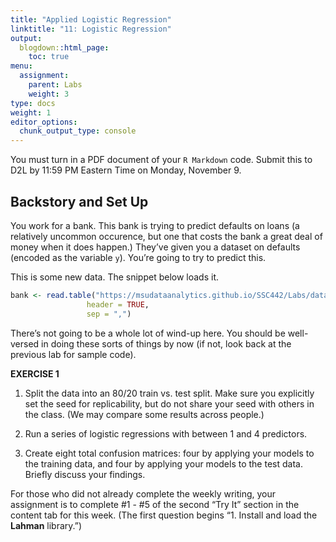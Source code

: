 ```yaml
---
title: "Applied Logistic Regression"
linktitle: "11: Logistic Regression"
output:
  blogdown::html_page:
    toc: true
menu:
  assignment:
    parent: Labs
    weight: 3
type: docs
weight: 1
editor_options:
  chunk_output_type: console
---
```


:::fyi
 
You must turn in a PDF document of your `R Markdown` code. Submit this to D2L by 11:59 PM Eastern Time on Monday, November 9.

:::

## Backstory and Set Up
You work for a bank. This bank is trying to predict defaults on loans (a relatively uncommon occurence, but one that costs the bank a great deal of money when it does happen.) They've given you a dataset on defaults (encoded as the variable `y`). You're going to try to predict this.

This is some new data. The snippet below loads it.

```r

bank <- read.table("https://msudataanalytics.github.io/SSC442/Labs/data/bank.csv",
                 header = TRUE,
                 sep = ",")
```

There's not going to be a whole lot of wind-up here. You should be well-versed in doing these sorts of things by now (if not, look back at the previous lab for sample code).

:::fyi

__EXERCISE 1__

1. Split the data into an 80/20 train vs. test split. Make sure you explicitly set the seed for replicability, but do not share your seed with others in the class. (We may compare some results across people.)

2. Run a series of logistic regressions with between 1 and 4 predictors.

3. Create eight total confusion matrices: four by applying your models to the training data, and four by applying your models to the test data. Briefly discuss your findings.

:::


For those who did not already complete the weekly writing, your assignment is to complete \#1 - \#5 of the second "Try It" section in the content tab for this week. (The first question begins "1. Install and load the __Lahman__ library.")
